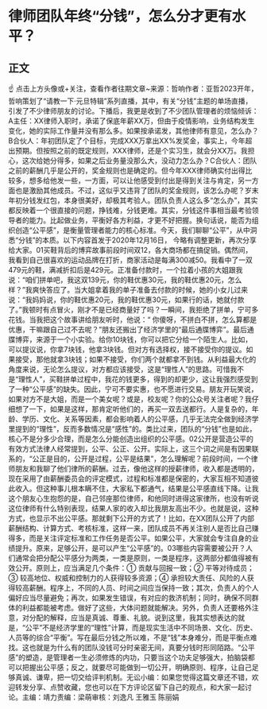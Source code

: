 # 律师团队年终“分钱”，怎么分才更有水平？
## 正文
☝ 点击上方头像或+关注，查看作者往期文章~来源：哲响作者：亚哲2023开年，哲响策划了“请教一下·元旦特辑”系列直播，其中，有关“分钱”主题的单场直播，引发了不少律师朋友的讨论。下播后，我更是收到了不少团队管理者的烦恼倾诉：A主任：XX律师入职时，承诺了保底年薪XX万，但由于疫情影响，业务结构发生变化，她的实际工作量并没有那么多。如果按承诺发，其他律师有意见，怎么办？B合伙人：年初团队定了个目标，完成XXX万拿出XX%发奖金，事实上，今年超出预期。但按照之前的既定规则，XXX律师，还是个实习生，就会分XX万。我担心，这次给她分得多，如果之后业务量没那么大，没动力怎么办？C合伙人：团队之前的薪酬几乎是公开的，奖金规则也是确定的。但今年XXX律师确实付出得比较多，想多给他发一些，一方面，可以让他感受到付出是得到关注与肯定，另一方面也是激励其他成员。不过，这似乎又违背了团队的奖金规则，该怎么办呢？岁末年初分钱发红包，本身很美好，却极其考验人。团队负责人这么多“怎么办”，其实都反映着一个很直接的问题，挣钱难，分钱更难。其实，分钱这件事相当最考验领导者的能力。比起做业务，平衡好各方利益，才更不好把握。换句话说，能否为组织创造“公平感”，是衡量管理者能力的核心标准。今天，我们聊聊“公平”，从中洞悉“分钱”的本质。以下内容首发于2020年12月16日， 今略有调整更新，再次分享给大家。01买鞋背后的博弈故事前段时间双12，各大商场都在搞促销。偶然间，我看到自己很喜欢的运动品牌在打折，商家活动是每满300减50。我看中了一双479元的鞋，满减折扣后是429元。正准备付款时，一个拉着小孩的大姐跟我说：“咱们拼单吧，我这双139元，你的鞋优惠30元，我的鞋优惠20元，怎么样？”我爽快答应了。当大姐拿着我的单子准备去付款的时候，她的小女儿过来说：“我妈妈说，你的鞋优惠20元，我的鞋优惠30元，如果行的话，她就付款了。”我顿时有点冒火，刚才不是已经商量好了吗？一瞬间，我拒绝了拼单，宁可多花钱。当我把这个故事讲给朋友听时，他说：“ 你傻呀，不拼白不拼，怎么算都是优惠，干嘛跟自己过不去呢？”朋友还搬出了经济学里的“最后通牒博弈”。最后通牒博弈，来源于一个小实验。给你10块钱，你可以把它分给一个陌生人。比如，可以提议说，你拿7块钱，他拿3块钱。但对方有选择权，接不接受你的提议。如果接受，那他就拿3块钱；如果不接受，你们两个就都拿不到钱。从利益最大化的角度来说，无论怎么提议，对方都应该接受，这是“理性人”的思路。可惜我不是“理性人”，买鞋拼单过程中，我花的钱更多，得到的却更少，这让我强烈感受到了一种“公平感”的缺失。因此，宁可不要实惠，也不愿进行交易。朋友开玩笑说，如果对方不是大姐，而是一个美女呢？或是，校友呢？你的公众号关注者呢？我仔细想了一下，如果是这样，那肯定听他们的，再买一双去送都行。人是复杂的，年龄、学历、文化、关系等因素，都会影响着人的公平感，几乎无法完全做到经济学里提到的“理性”，反而多数情况是“感性”的。类比过来，团队的“分钱”也是如此，核心不是分多少合理，而是怎么分能创造出组织的公平感。02公开是营造公平的有效方式法律人经常提到，公平、公正、公开。实际上，这三个词之间是有因果联系的，“公正是目的，公开是过程，公平是结果”，怎么理解呢？前段时间，一个律师朋友和我聊了他们律所的薪酬。过去，像他这样的授薪律师，收入都是透明的，现在采用了由薪酬委员会的评定模式，过程和标准都是保密的，大家互相不知道彼此收入。但这种事儿根本瞒不住，大家私下都通气，结果是公平感直线下降。让我这个朋友心生抱怨的是，自己邻座那位律师，和他同时进得这家律所，也没有听说这位律师有什么特别表现，结果人家的收入却比我朋友高出不少。也就是说，这种方式，也显示不出公平感。那就剩下公开的方式了！比如，在XX团队公开了内部薪酬结构、计算方式、考核标准，这样一来，团队成员不再关注别人是否比自己赚得多，而是关注评定标准和工作任务是否公平。如果公平，大家就会专注自身的业绩提升。原来，足够公开，是可以产生“公平感”的。03哪些内容需要被公开？人们通常会把分配公平感分为两类，一类是原则，一类是程序，这两部分都值得被有效公开。原则上，应当满足几个条件：① 贡献与回报一致；② 平等对待成员；③ 较高地位、权威和控制力的人获得较多资源；④ 承担较大责任、风险的人获得较高薪酬。程序上，不同的人员、时间之间应当保持一致；其次，负责人的个人偏好应当尽量避免；再次，如果发生错误，有对应的救济机制；同时，确保不同群体的利益都能被考虑。做好了这些，大体问题就能解决。另外，负责人还要格外注意，对分配的解释，应当是真诚、尊重、礼貌。说到这里，我其实想表达的就是，“公平”不是经济学里的“理性”计算，而是现实生活中不同场景、文化、历史、人员等的综合“平衡”。写在最后分钱之所以难，不是“钱”本身难分，而是平衡点难找。这也就是为什么有的团队没钱可分时亲密无间，真要分钱时形同陌路。“公平感”的塑造，是管理者一生必须修炼的内功，只要当这个功夫足够强大，拍脑袋都可以把握出公平感；反之，就要尽可能做到一切公开，明确原则、程序，让自己足够真诚、谦卑，把一切交给评判机制。无讼小编：如果您觉得这篇文章还不错，欢迎转发分享、点赞收藏，您也可以在下方评论区留下自己的观点，和大家一起讨论。主编：靖力责编：梁萌审核：刘逸凡 王雅玉 陈丽娟